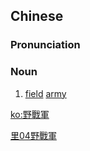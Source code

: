 {{also|野战军}}
==Chinese==
{{zh-forms|s=野战军|type=21}}

===Pronunciation===
{{zh-pron
|m=yězhànjūn
|cat=n
}}

===Noun===
{{zh-noun}}

# [[field]] [[army]]

[[Category:zh:Military|里04野戰軍]]

[[ko:野戰軍]]